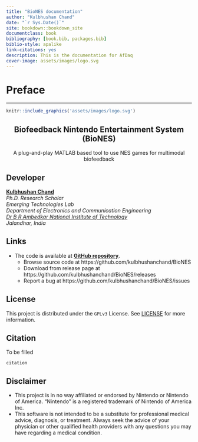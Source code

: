 ```yaml
--- 
title: "BioNES documentation"
author: "Kulbhushan Chand"
date: "`r Sys.Date()`"
site: bookdown::bookdown_site
documentclass: book
bibliography: [book.bib, packages.bib]
biblio-style: apalike
link-citations: yes
description: This is the documentation for AfDaq
cover-image: assets/images/logo.svg
---
```



# Preface {#preface -}

---

```r
knitr::include_graphics('assets/images/logo.svg')
```

<p align="center">
  <h2 align="center">Biofeedback Nintendo Entertainment System (BioNES)</h2>
  <p align="center">
    A plug-and-play MATLAB based tool to use NES games for multimodal biofeedback   
  </p>
</p>


## Developer {#developer -}

[**Kulbhushan Chand**](https://kulbhushanchand.github.io/about/)    
*Ph.D. Research Scholar*  
*Emerging Technologies Lab*  
*Department of Electronics and Communication Engineering*  
*[Dr B R Ambedkar National Institute of Technology](http://www.nitj.ac.in/)*  
*Jalandhar, India*  


## Links {#links -}

- The code is available at [**GitHub repository**](https://github.com/kulbhushanchand/BioNES). 
  - Browse source code at https://github.com/kulbhushanchand/BioNES 
  - Download from release page at https://github.com/kulbhushanchand/BioNES/releases   
  - Report a bug at https://github.com/kulbhushanchand/BioNES/issues 
  

## License {#license -}

This project is distributed under the `GPLv3` License. See [LICENSE](https://github.com/kulbhushanchand/BioNES/blob/master/LICENSE) for more information.


## Citation {#citation -}

To be filled

```
citation
```


## Disclaimer {#disclaimer -}

- This project is in no way affiliated or endorsed by Nintendo or Nintendo of America. "Nintendo" is a registered trademark of Nintendo of America Inc.
-  This software is not intended to be a substitute for professional medical advice, diagnosis, or treatment. Always seek the advice of your physician or other qualified health providers with any questions you may have regarding a medical condition. 
